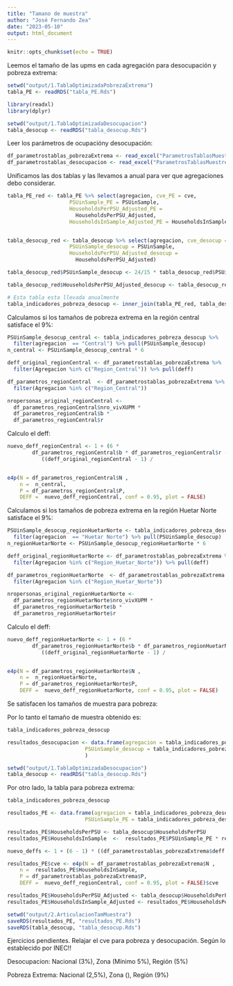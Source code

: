 ---
title: "Tamano de muestra"
author: "José Fernando Zea"
date: "2023-05-10"
output: html_document
---

```{r setup, include=FALSE}
knitr::opts_chunk$set(echo = TRUE)
```


Leemos el tamaño de las upms en cada agregación para desocupación y pobreza extrema:

```{r}
setwd("output/1.TablaOptimizadaPobrezaExtrema")
tabla_PE <- readRDS("tabla_PE.Rds")
```


```{r}
library(readxl)
library(dplyr)
```

```{r}
setwd("output/1.TablaOptimizadaDesocupacion")
tabla_desocup <- readRDS("tabla_desocup.Rds")
```

Leer los parámetros de ocupacióny desocupación:


```{r}
df_parametrostablas_pobrezaExtrema <- read_excel("ParametrosTablasMuestreo_PobrezaExtrema.xlsx")
df_parametrostablas_desocupacion <- read_excel("ParametrosTablasMuestreo_Desempleo.xlsx") 
```


Unificamos las dos tablas y las llevamos a anual para ver que agregaciones debo considerar.

```{r}
tabla_PE_red <- tabla_PE %>% select(agregacion, cve_PE = cve, 
                    PSUinSample_PE = PSUinSample, 
                    HouseholdsPerPSU_Adjusted_PE = 
                      HouseholdsPerPSU_Adjusted, 
                    HouseholdsInSample_Adjusted_PE = HouseholdsInSample_Adjusted)


tabla_desocup_red <- tabla_desocup %>% select(agregacion, cve_desocup = cve, 
                    PSUinSample_desocup = PSUinSample, 
                    HouseholdsPerPSU_Adjusted_desocup = 
                      HouseholdsPerPSU_Adjusted)

tabla_desocup_red$PSUinSample_desocup <- 24/15 * tabla_desocup_red$PSUinSample_desocup

tabla_desocup_red$HouseholdsPerPSU_Adjusted_desocup <- tabla_desocup_red$HouseholdsPerPSU_Adjusted_desocup * tabla_desocup_red$PSUinSample_desocup

# Esta tabla esta llevada anualmente
tabla_indicadores_pobreza_desocup <- inner_join(tabla_PE_red, tabla_desocup_red, by = "agregacion")
```


Calculamos si los tamaños de pobreza extrema en la región central satisface el 9%:

```{r}
PSUinSample_desocup_central <- tabla_indicadores_pobreza_desocup %>%  
  filter(agregacion  == "Central") %>% pull(PSUinSample_desocup) 
n_central <- PSUinSample_desocup_central * 6
```

```{r}
deff_original_regionCentral <- df_parametrostablas_pobrezaExtrema %>% 
  filter(Agregacion %in% c("Region_Central")) %>% pull(deff)
```

```{r}
df_parametros_regionCentral  <- df_parametrostablas_pobrezaExtrema %>%
  filter(Agregacion %in% c("Region_Central")) 

nropersonas_original_regionCentral <- 
  df_parametros_regionCentral$nro_vivXUPM * 
  df_parametros_regionCentral$b *
  df_parametros_regionCentral$r 
```


Calculo el deff:

```{r}
nuevo_deff_regionCentral <- 1 + (6 * 
        df_parametros_regionCentral$b * df_parametros_regionCentral$r - 1) *   
           ((deff_original_regionCentral - 1) /                                                         (nropersonas_original_regionCentral - 1) )


e4p(N = df_parametros_regionCentral$N , 
    n =  n_central, 
    P = df_parametros_regionCentral$P, 
    DEFF =  nuevo_deff_regionCentral, conf = 0.95, plot = FALSE)
```


Calculamos si los tamaños de pobreza extrema en la región Huetar Norte satisface el 9%:

```{r}
PSUinSample_desocup_regionHuetarNorte <- tabla_indicadores_pobreza_desocup %>%  
  filter(agregacion  == "Huetar Norte") %>% pull(PSUinSample_desocup) 
n_regionHuetarNorte <- PSUinSample_desocup_regionHuetarNorte * 6
```

```{r}
deff_original_regionHuetarNorte <- df_parametrostablas_pobrezaExtrema %>% 
  filter(Agregacion %in% c("Region_Huetar_Norte")) %>% pull(deff)
```

```{r}
df_parametros_regionHuetarNorte  <- df_parametrostablas_pobrezaExtrema %>%
  filter(Agregacion %in% c("Region_Huetar_Norte")) 

nropersonas_original_regionHuetarNorte <- 
  df_parametros_regionHuetarNorte$nro_vivXUPM * 
  df_parametros_regionHuetarNorte$b *
  df_parametros_regionHuetarNorte$r 
```


Calculo el deff:

```{r}
nuevo_deff_regionHuetarNorte <- 1 + (6 * 
        df_parametros_regionHuetarNorte$b * df_parametros_regionHuetarNorte$r - 1) *   
           ((deff_original_regionHuetarNorte - 1) /                                                         (nropersonas_original_regionHuetarNorte - 1))


e4p(N = df_parametros_regionHuetarNorte$N , 
    n =  n_regionHuetarNorte, 
    P = df_parametros_regionHuetarNorte$P, 
    DEFF =  nuevo_deff_regionHuetarNorte, conf = 0.95, plot = FALSE)
```

Se satisfacen los tamaños de muestra para pobreza:


Por lo tanto el tamaño de muestra obtenido es:

```{r}
tabla_indicadores_pobreza_desocup

resultados_desocupacion <- data.frame(agregacion = tabla_indicadores_pobreza_desocup$agregacion,
                         PSUinSample_desocup = tabla_indicadores_pobreza_desocup$PSUinSample_desocup * 15/24
                         )
```


```{r}
setwd("output/1.TablaOptimizadaDesocupacion")
tabla_desocup <- readRDS("tabla_desocup.Rds")
```

Por otro lado, la tabla para pobreza extrema:

```{r}
tabla_indicadores_pobreza_desocup

resultados_PE <- data.frame(agregacion = tabla_indicadores_pobreza_desocup$agregacion,
                         PSUinSample_PE = tabla_indicadores_pobreza_desocup$PSUinSample_PE)

resultados_PE$HouseholdsPerPSU <- tabla_desocup$HouseholdsPerPSU
resultados_PE$HouseholdsInSample  <-  resultados_PE$PSUinSample_PE * resultados_PE$HouseholdsPerPSU
```


```{r}
nuevo_deffs <- 1 + (6 - 1) * ((df_parametrostablas_pobrezaExtrema$deff - 1) / (df_parametrostablas_pobrezaExtrema$nro_vivXUPM - 1) )
```


```{r}
resultados_PE$cve <- e4p(N = df_parametrostablas_pobrezaExtrema$N , 
    n =  resultados_PE$HouseholdsInSample, 
    P = df_parametrostablas_pobrezaExtrema$P, 
    DEFF =  nuevo_deff_regionCentral, conf = 0.95, plot = FALSE)$cve

resultados_PE$HouseholdsPerPSU_Adjusted <- tabla_desocup$HouseholdsPerPSU_Adjusted
resultados_PE$HouseholdsInSample_Adjusted <- resultados_PE$HouseholdsPerPSU_Adjusted * resultados_PE$PSUinSample_PE
```




```{r}
setwd("output/2.ArticulacionTamMuestra")
saveRDS(resultados_PE, "resultados_PE.Rds")
saveRDS(tabla_desocup, "tabla_desocup.Rds")
```






Ejercicios pendientes. Relajar el cve para pobreza y desocupación.
Según lo establecido por INEC!!


Desocupacion: Nacional (3%), Zona (Mínimo 5%), Región (5%)


Pobreza Extrema: Nacional (2,5%), Zona (), Región (9%)
